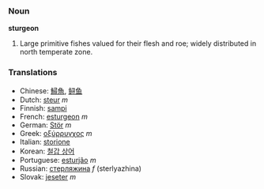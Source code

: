 ===Noun===
'''sturgeon'''

# Large primitive fishes valued for their flesh and roe; widely distributed in north temperate zone.

===Translations===
*Chinese: [[鱘魚]], [[鲟鱼]]
*Dutch: [[steur]] ''m''
*Finnish: [[sampi]]
*French: [[esturgeon]] ''m''
*German: [[Stör]] ''m''
*Greek: [[οξύρρυγχος]] ''m''
*Italian: [[storione]]
*Korean: [[철갑 상어]]
*Portuguese: [[esturjão]] ''m''
*Russian: [[стерляжина]] ''f'' (sterlyazhina)
*Slovak: [[jeseter]] ''m''